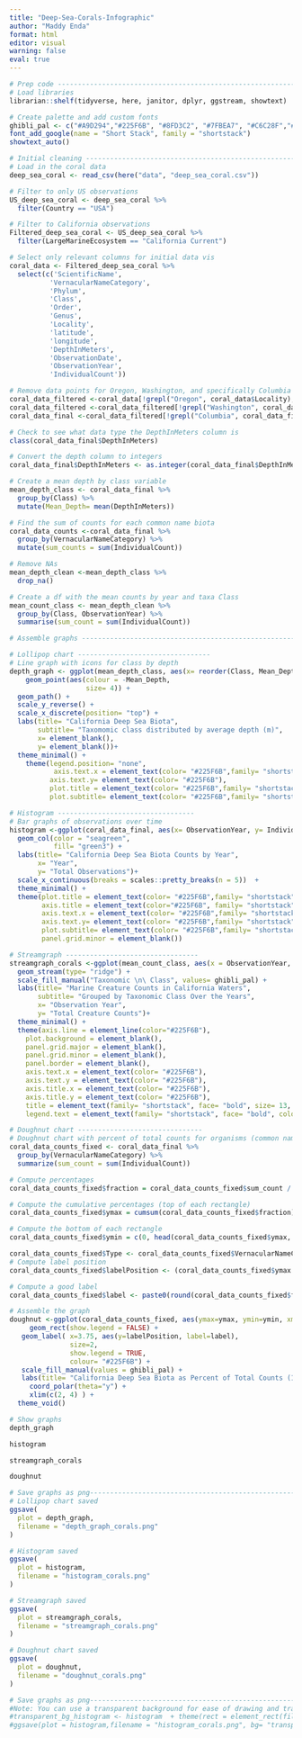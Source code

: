 ```yaml
---
title: "Deep-Sea-Corals-Infographic"
author: "Maddy Enda"
format: html
editor: visual
warning: false
eval: true
---
```


```r
# Prep code --------------------------------------------------------------------------------
# Load libraries
librarian::shelf(tidyverse, here, janitor, dplyr, ggstream, showtext)

# Create palette and add custom fonts
ghibli_pal <- c("#A9D294","#225F6B", "#8FD3C2", "#7FBEA7", "#C6C28F","#41A1A8", "lightblue", "#57B6B3", "#B7593F", "#933D26",  "#DB91AB", "#E6E6BB" )
font_add_google(name = "Short Stack", family = "shortstack")
showtext_auto()
```

```r
# Initial cleaning -----------------------------------------------------------------------------
# Load in the coral data
deep_sea_coral <- read_csv(here("data", "deep_sea_coral.csv"))

# Filter to only US observations
US_deep_sea_coral <- deep_sea_coral %>%
  filter(Country == "USA")

# Filter to California observations
Filtered_deep_sea_coral <- US_deep_sea_coral %>%
  filter(LargeMarineEcosystem == "California Current")

# Select only relevant columns for initial data vis
coral_data <- Filtered_deep_sea_coral %>%
  select(c('ScientificName',
          'VernacularNameCategory',
          'Phylum',
          'Class',
          'Order',
          'Genus',
          'Locality',
          'latitude',
          'longitude',
          'DepthInMeters',
          'ObservationDate',
          'ObservationYear',
          'IndividualCount'))

# Remove data points for Oregon, Washington, and specifically Columbia river data
coral_data_filtered <-coral_data[!grepl("Oregon", coral_data$Locality),]
coral_data_filtered <-coral_data_filtered[!grepl("Washington", coral_data_filtered$Locality),]
coral_data_final <-coral_data_filtered[!grepl("Columbia", coral_data_filtered$Locality),]

# Check to see what data type the DepthInMeters column is
class(coral_data_final$DepthInMeters)

# Convert the depth column to integers
coral_data_final$DepthInMeters <- as.integer(coral_data_final$DepthInMeters)

# Create a mean depth by class variable
mean_depth_class <- coral_data_final %>%
  group_by(Class) %>%
  mutate(Mean_Depth= mean(DepthInMeters))

# Find the sum of counts for each common name biota
coral_data_counts <-coral_data_final %>%
  group_by(VernacularNameCategory) %>%
  mutate(sum_counts = sum(IndividualCount))

# Remove NAs
mean_depth_clean <-mean_depth_class %>%
  drop_na()

# Create a df with the mean counts by year and taxa Class
mean_count_class <- mean_depth_clean %>%
  group_by(Class, ObservationYear) %>%
  summarise(sum_count = sum(IndividualCount))
```

```r
# Assemble graphs -----------------------------------------------------------------------------

# Lollipop chart ---------------------------------
# Line graph with icons for class by depth
depth_graph <- ggplot(mean_depth_class, aes(x= reorder(Class, Mean_Depth), y= Mean_Depth)) +
    geom_point(aes(colour = -Mean_Depth,
                   size= 4)) +
  geom_path() +
  scale_y_reverse() +
  scale_x_discrete(position= "top") +
  labs(title= "California Deep Sea Biota",
       subtitle= "Taxomomic class distributed by average depth (m)",
       x= element_blank(),
       y= element_blank())+
  theme_minimal() +
    theme(legend.position= "none",
           axis.text.x = element_text(color= "#225F6B",family= "shortstack", size = 6),
          axis.text.y= element_text(color= "#225F6B"),
          plot.title = element_text(color= "#225F6B",family= "shortstack", size = 18),
          plot.subtitle= element_text(color= "#225F6B",family= "shortstack", size = 14))

# Histogram ----------------------------------
# Bar graphs of observations over time
histogram <-ggplot(coral_data_final, aes(x= ObservationYear, y= IndividualCount)) +
  geom_col(color = "seagreen",
           fill= "green3") +  
  labs(title= "California Deep Sea Biota Counts by Year",
       x= "Year",
       y= "Total Observations")+
  scale_x_continuous(breaks = scales::pretty_breaks(n = 5))  +
  theme_minimal() +
  theme(plot.title = element_text(color= "#225F6B",family= "shortstack", size=18, hjust= 0.5),
        axis.title = element_text(color="#225F6B", family= "shortstack"),
        axis.text.x = element_text(color= "#225F6B",family= "shortstack", size = 6),
        axis.text.y= element_text(color= "#225F6B",family= "shortstack"),
        plot.subtitle= element_text(color= "#225F6B",family= "shortstack", size = 14),
        panel.grid.minor = element_blank())

# Streamgraph ---------------------------------
streamgraph_corals <-ggplot(mean_count_class, aes(x = ObservationYear, y = sum_count, fill= Class)) +
  geom_stream(type= "ridge") +
  scale_fill_manual("Taxonomic \n\ Class", values= ghibli_pal) +
  labs(title= "Marine Creature Counts in California Waters",
       subtitle= "Grouped by Taxonomic Class Over the Years",
       x= "Observation Year",
       y= "Total Creature Counts")+
  theme_minimal() +
  theme(axis.line = element_line(color="#225F6B"),
    plot.background = element_blank(),
    panel.grid.major = element_blank(),
    panel.grid.minor = element_blank(),
    panel.border = element_blank(),
    axis.text.x = element_text(color= "#225F6B"),
    axis.text.y = element_text(color= "#225F6B"),
    axis.title.x = element_text(color= "#225F6B"),
    axis.title.y = element_text(color= "#225F6B"),
    title = element_text(family= "shortstack", face= "bold", size= 13, color= "#225F6B"),
    legend.text = element_text(family= "shortstack", face= "bold", color= "#225F6B"))

# Doughnut chart -------------------------------
# Doughnut chart with percent of total counts for organisms (common name)
coral_data_counts_fixed <- coral_data_final %>%
  group_by(VernacularNameCategory) %>%
  summarize(sum_count = sum(IndividualCount))

# Compute percentages
coral_data_counts_fixed$fraction = coral_data_counts_fixed$sum_count / sum(coral_data_counts_fixed$sum_count)

# Compute the cumulative percentages (top of each rectangle)
coral_data_counts_fixed$ymax = cumsum(coral_data_counts_fixed$fraction)

# Compute the bottom of each rectangle
coral_data_counts_fixed$ymin = c(0, head(coral_data_counts_fixed$ymax, n=-1))

coral_data_counts_fixed$Type <- coral_data_counts_fixed$VernacularNameCategory
# Compute label position
coral_data_counts_fixed$labelPosition <- (coral_data_counts_fixed$ymax + coral_data_counts_fixed$ymin) / 2

# Compute a good label
coral_data_counts_fixed$label <- paste0(round(coral_data_counts_fixed$fraction, 2))

# Assemble the graph
doughnut <-ggplot(coral_data_counts_fixed, aes(ymax=ymax, ymin=ymin, xmax=4, xmin=3, fill=Type)) +
     geom_rect(show.legend = FALSE) +
   geom_label( x=3.75, aes(y=labelPosition, label=label), 
               size=2, 
               show.legend = TRUE,
               colour= "#225F6B") +
   scale_fill_manual(values = ghibli_pal) +
   labs(title= "California Deep Sea Biota as Percent of Total Counts (1888-2021)") +
     coord_polar(theta="y") + 
     xlim(c(2, 4) ) +
  theme_void()
```


```r
# Show graphs
depth_graph

histogram

streamgraph_corals

doughnut
```


```r
# Save graphs as png----------------------------------------------------------------------------
# Lollipop chart saved
ggsave(
  plot = depth_graph,
  filename = "depth_graph_corals.png"
)

# Histogram saved
ggsave(
  plot = histogram,
  filename = "histogram_corals.png"
)

# Streamgraph saved
ggsave(
  plot = streamgraph_corals,
  filename = "streamgraph_corals.png"
)

# Doughnut chart saved 
ggsave(
  plot = doughnut,
  filename = "doughnut_corals.png"
)

# Save graphs as png----------------------------------------------------------------------------
#Note: You can use a transparent background for ease of drawing and tracing as I did, by setting fill to transparent in theme or using the transparent bg option in save...
#transparent_bg_histogram <- histogram  + theme(rect = element_rect(fill = "transparent"))
#ggsave(plot = histogram,filename = "histogram_corals.png", bg= "transparent")
```

